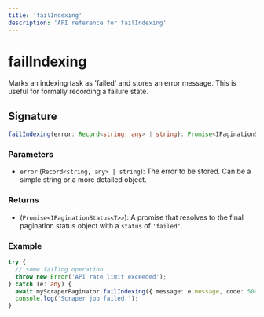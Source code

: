 ```yaml
---
title: 'failIndexing'
description: 'API reference for failIndexing'
---
```


# failIndexing

Marks an indexing task as 'failed' and stores an error message. This is useful for formally recording a failure state.

## Signature

```typescript
failIndexing(error: Record<string, any> | string): Promise<IPaginationStatus<T>>
```

### Parameters

- `error` (`Record<string, any> | string`): The error to be stored. Can be a simple string or a more detailed object.

### Returns

- (`Promise<IPaginationStatus<T>>`): A promise that resolves to the final pagination status object with a `status` of `'failed'`.

### Example

```typescript
try {
  // some failing operation
  throw new Error('API rate limit exceeded');
} catch (e: any) {
  await myScraperPaginator.failIndexing({ message: e.message, code: 500 });
  console.log('Scraper job failed.');
}
```
